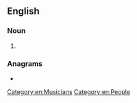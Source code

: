 {{also|rockstar}}
==English==
{{wikipedia|dab=rock star}}

===Noun===
{{en-noun}}

# {{alternative spelling of|rockstar|lang=en}}

===Anagrams===
* {{anagrams|en|rock rats|tarrocks}}

[[Category:en:Musicians]]
[[Category:en:People]]